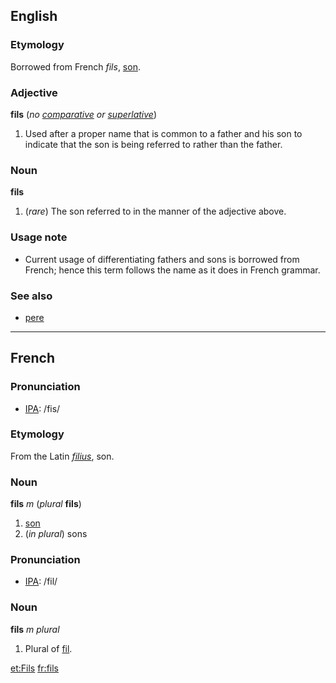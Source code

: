 ==English==
===Etymology===
Borrowed from French ''fils'', [[son]].

===Adjective===
'''fils''' (''no [[comparative]] or [[superlative]]'')

#Used after a proper name that is common to a father and his son to indicate that the son is being referred to rather than the father.

===Noun===
'''fils'''

#(''rare'') The son referred to in the manner of the adjective above.

===Usage note===
*Current usage of differentiating fathers and sons is borrowed from French; hence this term follows the name as it does in French grammar.

===See also===
*[[pere]]

----
==French==
===Pronunciation===
*[[w:IPA|IPA]]: /fis/

===Etymology===
From the Latin ''[[filius]]'', son.

===Noun===
'''fils''' ''m'' (''plural'' '''fils''')

#[[son]]
#(''in plural'') sons

===Pronunciation===
*[[w:IPA|IPA]]: /fil/

===Noun===
'''fils''' ''m plural''

#Plural of [[fil#French|fil]].

[[et:Fils]]
[[fr:fils]]